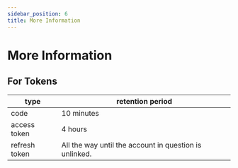 ```yaml
---
sidebar_position: 6
title: More Information
---
```


# More Information

## For Tokens

| type          | retention period                                       |
| ------------- | ------------------------------------------------------ |
| code          | 10 minutes                                             |
| access token  | 4 hours                                                |
| refresh token | All the way until the account in question is unlinked. |
